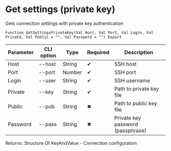 ﻿---
sidebar_position: 7
description: Get settings (private key) and other functions to work with SSH in the Open Integration Package, a free open-source integration library for 1C:Enterprise 8, OneScript and CLI
keywords: [1C, 1С, 1С:Enterprise, 1С:Enterprise 8.3, API, Integration, Services, Exchange, OneScript, CLI, SSH]
---


# Get settings (private key)
 Gets connection settings with private key authentication



`Function GetSettingsPrivateKey(Val Host, Val Port, Val Login, Val Private, Val Public = "", Val Password = "") Export`

  | Parameter | CLI option | Type | Required | Description |
  |-|-|-|-|-|
  | Host | --host | String | &#x2714; | SSH host |
  | Port | --port | Number | &#x2714; | SSH port |
  | Login | --user | String | &#x2714; | SSH username |
  | Private | --key | String | &#x2714; | Path to private key file |
  | Public | --pub | String | &#x2716; | Path to public key file |
  | Password | --pass | String | &#x2716; | Private key password (passphrase) |

  
  Returns:  Structure Of KeyAndValue - Connection configuration

<br/>




 





